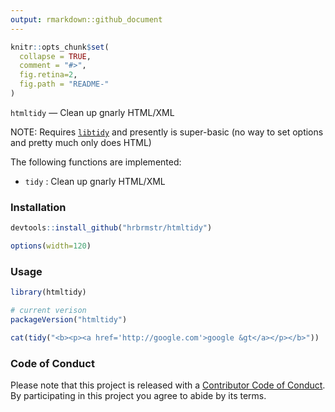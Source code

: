 ```yaml
---
output: rmarkdown::github_document
---
```


<!-- README.md is generated from README.Rmd. Please edit that file -->

```r
knitr::opts_chunk$set(
  collapse = TRUE,
  comment = "#>",
  fig.retina=2,
  fig.path = "README-"
)
```

`htmltidy` — Clean up gnarly HTML/XML

NOTE: Requires [`libtidy`](http://www.html-tidy.org/) and presently is super-basic (no way to set options and pretty much only does HTML)

The following functions are implemented:

- `tidy` : Clean up gnarly HTML/XML

### Installation

```r
devtools::install_github("hrbrmstr/htmltidy")
```

```r
options(width=120)
```

### Usage

```r
library(htmltidy)

# current verison
packageVersion("htmltidy")

cat(tidy("<b><p><a href='http://google.com'>google &gt</a></p></b>"))
```

### Code of Conduct

Please note that this project is released with a [Contributor Code of Conduct](CONDUCT.md). 
By participating in this project you agree to abide by its terms.
